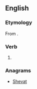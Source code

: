 ==English==

===Etymology===
From {{suffix|save|eth|lang=en}}.

===Verb===
{{head|en|verb form}}

# {{en-archaic third-person singular of|save}}

===Anagrams===
* [[Shevat#English|Shevat]]